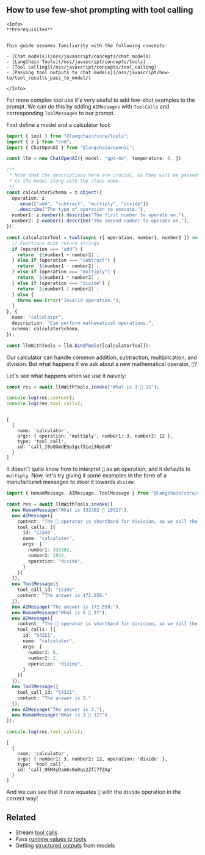 ## How to use few-shot prompting with tool calling

```{=mdx}
<Info>
**Prerequisites**


This guide assumes familiarity with the following concepts:

- [Chat models](/oss/javascript/concepts/chat_models)
- [LangChain Tools](/oss/javascript/concepts/tools)
- [Tool calling](/oss/javascript/concepts/tool_calling)
- [Passing tool outputs to chat models](/oss/javascript/how-to/tool_results_pass_to_model/)

</Info>
```
For more complex tool use it's very useful to add few-shot examples to the prompt. We can do this by adding `AIMessages` with `ToolCalls` and corresponding `ToolMessages` to our prompt.

First define a model and a calculator tool:


```typescript
import { tool } from "@langchain/core/tools";
import { z } from "zod";
import { ChatOpenAI } from "@langchain/openai";

const llm = new ChatOpenAI({ model: "gpt-4o", temperature: 0, })

/**
 * Note that the descriptions here are crucial, as they will be passed along
 * to the model along with the class name.
 */
const calculatorSchema = z.object({
  operation: z
    .enum(["add", "subtract", "multiply", "divide"])
    .describe("The type of operation to execute."),
  number1: z.number().describe("The first number to operate on."),
  number2: z.number().describe("The second number to operate on."),
});

const calculatorTool = tool(async ({ operation, number1, number2 }) => {
  // Functions must return strings
  if (operation === "add") {
    return `${number1 + number2}`;
  } else if (operation === "subtract") {
    return `${number1 - number2}`;
  } else if (operation === "multiply") {
    return `${number1 * number2}`;
  } else if (operation === "divide") {
    return `${number1 / number2}`;
  } else {
    throw new Error("Invalid operation.");
  }
}, {
  name: "calculator",
  description: "Can perform mathematical operations.",
  schema: calculatorSchema,
});

const llmWithTools = llm.bindTools([calculatorTool]);
```
Our calculator can handle common addition, subtraction, multiplication, and division. But what happens if we ask about a new mathematical operator, `🦜`?

Let's see what happens when we use it naively:


```typescript
const res = await llmWithTools.invoke("What is 3 🦜 12");

console.log(res.content);
console.log(res.tool_calls);
```
```output

[
  {
    name: 'calculator',
    args: { operation: 'multiply', number1: 3, number2: 12 },
    type: 'tool_call',
    id: 'call_I0oQGmdESpIgcf91ej30p9aR'
  }
]
```
It doesn't quite know how to interpret `🦜` as an operation, and it defaults to `multiply`. Now, let's try giving it some examples in the form of a manufactured messages to steer it towards `divide`:


```typescript
import { HumanMessage, AIMessage, ToolMessage } from "@langchain/core/messages";

const res = await llmWithTools.invoke([
  new HumanMessage("What is 333382 🦜 1932?"),
  new AIMessage({
    content: "The 🦜 operator is shorthand for division, so we call the divide tool.",
    tool_calls: [{
      id: "12345",
      name: "calculator",
      args: {
        number1: 333382,
        number2: 1932,
        operation: "divide",
      }
    }]
  }),
  new ToolMessage({
    tool_call_id: "12345",
    content: "The answer is 172.558."
  }),
  new AIMessage("The answer is 172.558."),
  new HumanMessage("What is 6 🦜 2?"),
  new AIMessage({
    content: "The 🦜 operator is shorthand for division, so we call the divide tool.",
    tool_calls: [{
      id: "54321",
      name: "calculator",
      args: {
        number1: 6,
        number2: 2,
        operation: "divide",
      }
    }]
  }),
  new ToolMessage({
    tool_call_id: "54321",
    content: "The answer is 3."
  }),
  new AIMessage("The answer is 3."),
  new HumanMessage("What is 3 🦜 12?")
]);

console.log(res.tool_calls);
```
```output
[
  {
    name: 'calculator',
    args: { number1: 3, number2: 12, operation: 'divide' },
    type: 'tool_call',
    id: 'call_O6M4yDaA6s8oDqs2Zfl7TZAp'
  }
]
```
And we can see that it now equates `🦜` with the `divide` operation in the correct way!

## Related

- Stream [tool calls](/oss/javascript/how-to/tool_streaming/)
- Pass [runtime values to tools](/oss/javascript/how-to/tool_runtime)
- Getting [structured outputs](/oss/javascript/how-to/structured_output/) from models
